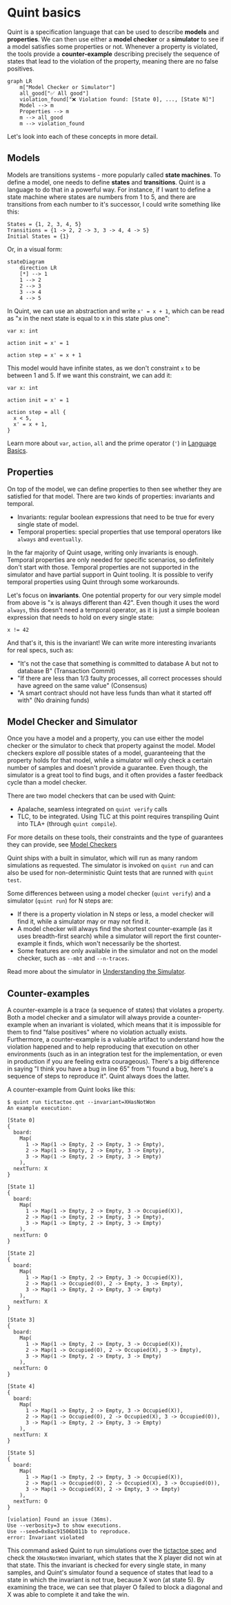 # Quint basics

Quint is a specification language that can be used to describe **models** and **properties**. We can then use either a **model checker** or a **simulator** to see if a model satisfies some properties or not. Whenever a property is violated, the tools provide a **counter-example** describing precisely the sequence of states that lead to the violation of the property, meaning there are no false positives.

```mermaid
graph LR
    m["Model Checker or Simulator"]
    all_good["✅ All good"]
    violation_found["❌ Violation found: [State 0], ..., [State N]"]
    Model --> m
    Properties --> m
    m --> all_good
    m --> violation_found
```

Let's look into each of these concepts in more detail.

## Models

Models are transitions systems - more popularly called **state machines**. To define a model, one needs to define **states** and **transitions**. Quint is a language to do that in a powerful way. For instance, if I want to define a state machine where states are numbers from 1 to 5, and there are transitions from each number to it's successor, I could write something like this:
```
States = {1, 2, 3, 4, 5}
Transitions = {1 -> 2, 2 -> 3, 3 -> 4, 4 -> 5}
Initial States = {1}
```

Or, in a visual form:

```mermaid
stateDiagram
    direction LR
    [*] --> 1
    1 --> 2
    2 --> 3
    3 --> 4
    4 --> 5
```

In Quint, we can use an abstraction and write `x' = x + 1`, which can be read as "x in the next state is equal to x in this state plus one":
```quint
var x: int

action init = x' = 1

action step = x' = x + 1
```

This model would have infinite states, as we don't constraint `x` to be between 1 and 5. If we want this constraint, we can add it:

```quint
var x: int

action init = x' = 1

action step = all {
  x < 5,
  x' = x + 1,
}
```

Learn more about `var`, `action`, `all` and the prime operator (`'`) in [Language Basics](./language-basics.mdx).

## Properties

On top of the model, we can define properties to then see whether they are satisfied for that model. There are two kinds of properties: invariants and temporal.
- Invariants: regular boolean expressions that need to be true for every single state of model.
- Temporal properties: special properties that use temporal operators like `always` and `eventually`.

In the far majority of Quint usage, writing only invariants is enough. Temporal properties are only needed for specific scenarios, so definitely don't start with those. Temporal properties are not supported in the simulator and have partial support in Quint tooling. It is possible to verify temporal properties using Quint through some workarounds.

Let's focus on **invariants**. One potential property for our very simple model from above is "x is always different than 42". Even though it uses the word `always`, this doesn't need a temporal operator, as it is just a simple boolean expression that needs to hold on every single state:
```quint
x != 42
```

And that's it, this is the invariant! We can write more interesting invariants for real specs, such as:
- "It's not the case that something is committed to database A but not to database B" (Transaction Commit)
- "If there are less than 1/3 faulty processes, all correct processes should have agreed on the same value" (Consensus)
- "A smart contract should not have less funds than what it started off with" (No draining funds)

## Model Checker and Simulator

Once you have a model and a property, you can use either the model checker or the simulator to check that property against the model. Model checkers explore *all* possible states of a model, guaranteeing that the property holds for that model, while a simulator will only check a certain number of samples and doesn't provide a guarantee. Even though, the simulator is a great tool to find bugs, and it often provides a faster feedback cycle than a model checker.

There are two model checkers that can be used with Quint:
- Apalache, seamless integrated on `quint verify` calls
- TLC, to be integrated. Using TLC at this point requires transpiling Quint into TLA+ (through `quint compile`).

For more details on these tools, their constraints and the type of guarantees they can provide, see [Model Checkers](./model-checkers.mdx)

Quint ships with a built in simulator, which will run as many random simulations as requested. The simulator is invoked on `quint run` and can also be used for non-deterministic Quint tests that are runned with `quint test`.

Some differences between using a model checker (`quint verify`) and a simulator (`quint run`) for N steps are:
- If there is a property violation in N steps or less, a model checker will find it, while a simulator may or may not find it.
- A model checker will always find the shortest counter-example (as it uses breadth-first search) while a simulator will report the first counter-example it finds, which won't necessarily be the shortest.
- Some features are only available in the simulator and not on the model checker, such as `--mbt` and `--n-traces`.

Read more about the simulator in [Understanding the Simulator](./simulator.mdx).

## Counter-examples

A counter-example is a trace (a sequence of states) that violates a property. Both a model checker and a simulator will always provide a counter-example when an invariant is violated, which means that it is impossible for them to find "false positives" where no violation actually exists. Furthermore, a counter-example is a valuable artifact to understand how the violation happened and to help reproducing that execution on other environments (such as in an integration test for the implementation, or even in production if you are feeling extra courageous). There's a big difference in saying "I think you have a bug in line 65" from "I found a bug, here's a sequence of steps to reproduce it". Quint always does the latter.

A counter-example from Quint looks like this:

```
$ quint run tictactoe.qnt --invariant=XHasNotWon
An example execution:

[State 0]
{
  board:
    Map(
      1 -> Map(1 -> Empty, 2 -> Empty, 3 -> Empty),
      2 -> Map(1 -> Empty, 2 -> Empty, 3 -> Empty),
      3 -> Map(1 -> Empty, 2 -> Empty, 3 -> Empty)
    ),
  nextTurn: X
}

[State 1]
{
  board:
    Map(
      1 -> Map(1 -> Empty, 2 -> Empty, 3 -> Occupied(X)),
      2 -> Map(1 -> Empty, 2 -> Empty, 3 -> Empty),
      3 -> Map(1 -> Empty, 2 -> Empty, 3 -> Empty)
    ),
  nextTurn: O
}

[State 2]
{
  board:
    Map(
      1 -> Map(1 -> Empty, 2 -> Empty, 3 -> Occupied(X)),
      2 -> Map(1 -> Occupied(O), 2 -> Empty, 3 -> Empty),
      3 -> Map(1 -> Empty, 2 -> Empty, 3 -> Empty)
    ),
  nextTurn: X
}

[State 3]
{
  board:
    Map(
      1 -> Map(1 -> Empty, 2 -> Empty, 3 -> Occupied(X)),
      2 -> Map(1 -> Occupied(O), 2 -> Occupied(X), 3 -> Empty),
      3 -> Map(1 -> Empty, 2 -> Empty, 3 -> Empty)
    ),
  nextTurn: O
}

[State 4]
{
  board:
    Map(
      1 -> Map(1 -> Empty, 2 -> Empty, 3 -> Occupied(X)),
      2 -> Map(1 -> Occupied(O), 2 -> Occupied(X), 3 -> Occupied(O)),
      3 -> Map(1 -> Empty, 2 -> Empty, 3 -> Empty)
    ),
  nextTurn: X
}

[State 5]
{
  board:
    Map(
      1 -> Map(1 -> Empty, 2 -> Empty, 3 -> Occupied(X)),
      2 -> Map(1 -> Occupied(O), 2 -> Occupied(X), 3 -> Occupied(O)),
      3 -> Map(1 -> Occupied(X), 2 -> Empty, 3 -> Empty)
    ),
  nextTurn: O
}

[violation] Found an issue (36ms).
Use --verbosity=3 to show executions.
Use --seed=0x8ac91506b011b to reproduce.
error: Invariant violated
```

This command asked Quint to run simulations over the [tictactoe spec](https://github.com/informalsystems/quint/blob/main/examples/games/tictactoe/tictactoe.qnt) and check the `XHasNotWon` invariant, which states that the X player did not win at that state. This the invariant is checked for every single state, in many samples, and Quint's simulator found a sequence of states that lead to a state in which the invariant is not true, because X won (at state 5). By examining the trace, we can see that player O failed to block a diagonal and X was able to complete it and take the win.
